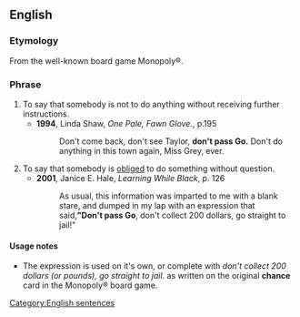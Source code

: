 ==English==

===Etymology===
From the well-known board game Monopoly®.

===Phrase===
{{head|en|phrase|head=[[don't]] [[pass]] [[go]]}}

# To say that somebody is not to do anything without receiving further instructions.
#* '''1994''', Linda Shaw, ''One Pale, Fawn Glove.'', p.195
#*: Don't come back, don't see Taylor, '''don't pass Go.''' Don't do anything in this town again, Miss Grey, ever.
# To say that somebody is [[obliged]] to do something without question.
#* '''2001''', Janice E. Hale, ''Learning While Black'', p. 126
#*: As usual, this information was imparted to me with a blank stare, and dumped in my lap with an expression that said,''' "Don't pass Go''', don't collect 200 dollars, go straight to jail!"

====Usage notes====
* The expression is used on it's own, or complete with ''don't collect 200 dollars (or pounds), go straight to jail''. as written on the original '''chance''' card in the Monopoly® board game.

[[Category:English sentences]]